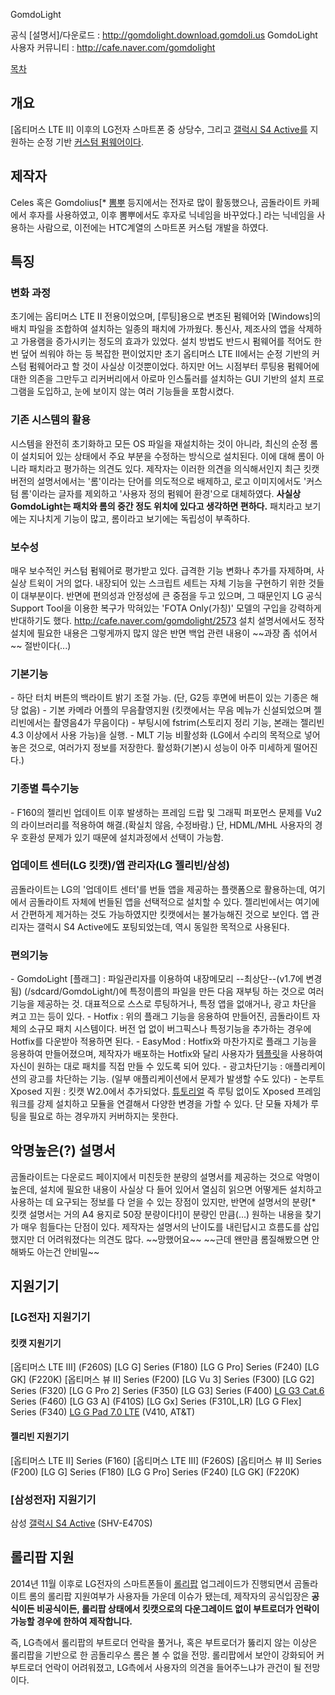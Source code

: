 GomdoLight

공식 [설명서]/다운로드 : [[http://gomdolight.download.gomdoli.us]]
GomdoLight 사용자 커뮤니티 : [[http://cafe.naver.com/gomdolight]]

[[목차]]
== 개요 ==
[옵티머스 LTE II] 이후의 LG전자 스마트폰 중 상당수, 그리고 [[갤럭시 S4 Active]]를 지원하는 순정 기반 [[커스텀 펌웨어]]이다.

== 제작자 ==
Celes 혹은 Gomdolius[* [[뽐뿌]] 등지에서는 전자로 많이 활동했으나, 곰돌라이트 카페에서 후자를 사용하였고, 이후 뽐뿌에서도 후자로 닉네임을 바꾸었다.] 라는 닉네임을 사용하는 사람으로, 이전에는 HTC계열의 스마트폰 커스텀 개발을 하였다.

== 특징 ==
=== 변화 과정 ===
초기에는 옵티머스 LTE II 전용이었으며, [루팅]용으로 변조된 펌웨어와 [Windows]의 배치 파일을 조합하여 설치하는 일종의 패치에 가까웠다. 통신사, 제조사의 앱을 삭제하고 가용램을 증가시키는 정도의 효과가 있었다. 설치 방법도 반드시 펌웨어를 적어도 한 번 덮어 씌워야 하는 등 복잡한 편이었지만 초기 옵티머스 LTE II에서는 순정 기반의 커스텀 펌웨어라고 할 것이 사실상 이것뿐이었다.
하지만 어느 시점부터 루팅용 펌웨어에 대한 의존을 그만두고 리커버리에서 아로마 인스톨러를 설치하는 GUI 기반의 설치 프로그램을 도입하고, 눈에 보이지 않는 여러 기능들을 포함시켰다.
=== 기존 시스템의 활용 ===
시스템을 완전히 초기화하고 모든 OS 파일을 재설치하는 것이 아니라, 최신의 순정 롬이 설치되어 있는 상태에서 주요 부분을 수정하는 방식으로 설치된다. 이에 대해 롬이 아니라 패치라고 평가하는 의견도 있다. 제작자는 이러한 의견을 의식해서인지 최근 킷캣 버전의 설명서에서는 '롬'이라는 단어를 의도적으로 배제하고, 로고 이미지에서도 '커스텀 롬'이라는 글자를 제외하고 '사용자 정의 펌웨어 환경'으로 대체하였다.
'''사실상 GomdoLight는 패치와 롬의 중간 정도 위치에 있다고 생각하면 편하다.''' 패치라고 보기에는 지나치게 기능이 많고, 롬이라고 보기에는 독립성이 부족하다.
=== 보수성 ===
매우 보수적인 커스텀 펌웨어로 평가받고 있다. 급격한 기능 변화나 추가를 자제하며, 사실상 트윅이 거의 없다. 내장되어 있는 스크립트 세트는 자체 기능을 구현하기 위한 것들이 대부분이다.
반면에 편의성과 안정성에 큰 중점을 두고 있으며, 그 때문인지 LG 공식 Support Tool을 이용한 복구가 막혀있는 'FOTA Only(가칭)' 모델의 구입을 강력하게 반대하기도 했다. [[http://cafe.naver.com/gomdolight/2573]]
설치 설명서에서도 정작 설치에 필요한 내용은 그렇게까지 많지 않은 반면 백업 관련 내용이 ~~과장 좀 섞어서~~ 절반이다(...)
=== 기본기능 ===
- 하단 터치 버튼의 백라이트 밝기 조절 가능. (단, G2등 후면에 버튼이 있는 기종은 해당 없음)
- 기본 카메라 어플의 무음촬영지원 (킷캣에서는 무음 메뉴가 신설되었으며 젤리빈에서는 촬영음4가 무음이다)
- 부팅시에 fstrim(스토리지 정리 기능, 본래는 젤리빈 4.3 이상에서 사용 가능)을 실행.
- MLT 기능 비활성화 (LG에서 수리의 목적으로 넣어놓은 것으로, 여러가지 정보를 저장한다. 활성화(기본)시 성능이 아주 미세하게 떨어진다.)
=== 기종별 특수기능 ===
- F160의 젤리빈 업데이트 이후 발생하는 프레임 드랍 및 그래픽 퍼포먼스 문제를 Vu2의 라이브러리를 적용하여 해결.(확실치 않음, 수정바람.) 단, HDML/MHL 사용자의 경우 호환성 문제가 있기 때문에 설치과정에서 선택이 가능함.
=== 업데이트 센터(LG 킷캣)/앱 관리자(LG 젤리빈/삼성) ===
곰돌라이트는 LG의 '업데이트 센터'를 번들 앱을 제공하는 플랫폼으로 활용하는데, 여기에서 곰돌라이트 자체에 번들된 앱을 선택적으로 설치할 수 있다. 젤리빈에서는 여기에서 간편하게 제거하는 것도 가능하였지만 킷캣에서는 불가능해진 것으로 보인다. 앱 관리자는 갤럭시 S4 Active에도 포팅되었는데, 역시 동일한 목적으로 사용된다.
=== 편의기능 ===
- GomdoLight [플래그] : 파일관리자를 이용하여 내장메모리 --최상단--(v1.7에 변경됨) (/sdcard/GomdoLight/)에 특정이름의 파일을 만든 다음 재부팅 하는 것으로 여러 기능을 제공하는 것. 대표적으로 스스로 루팅하거나, 특정 앱을 없애거나, 광고 차단을 켜고 끄는 등이 있다.
- Hotfix : 위의 플래그 기능을 응용하여 만들어진, 곰돌라이트 자체의 소규모 패치 시스템이다. 버전 업 없이 버그픽스나 특정기능을 추가하는 경우에 Hotfix를 다운받아 적용하면 된다.
- EasyMod : Hotfix와 마찬가지로 플래그 기능을 응용하여 만들어졌으며, 제작자가 배포하는 Hotfix와 달리 사용자가 [http://easymod.gomdoli.us 템플릿]을 사용하여 자신이 원하는 대로 패치를 직접 만들 수 있도록 되어 있다.
- 광고차단기능 : 애플리케이션의 광고를 차단하는 기능. (일부 애플리케이션에서 문제가 발생할 수도 있다)
- 논루트 Xposed 지원 : 킷캣 W2.0에서 추가되었다. [http://cafe.naver.com/gomdolight/5501 튜토리얼] 즉 루팅 없이도 Xposed 프레임워크를 강제 설치하고 모듈을 연결해서 다양한 변경을 가할 수 있다. 단 모듈 자체가 루팅을 필요로 하는 경우까지 커버하지는 못한다.
== 악명높은(?) 설명서 ==
곰돌라이트는 다운로드 페이지에서 미친듯한 분량의 설명서를 제공하는 것으로 악명이 높은데, 설치에 필요한 내용이 사실상 다 들어 있어서 열심히 읽으면 어떻게든 설치하고 사용하는 데 요구되는 정보를 다 얻을 수 있는 장점이 있지만, 반면에 설명서의 분량[* 킷캣 설명서는 거의 A4 용지로 50장 분량이다!]이 분량인 만큼(...) 원하는 내용을 찾기가 매우 힘들다는 단점이 있다. 제작자는 설명서의 난이도를 내린답시고 흐름도를 삽입했지만 더 어려워졌다는 의견도 많다. ~~망했어요~~ ~~근데 왠만큼 롬질해봤으면 안해봐도 아는건 안비밀~~
== 지원기기 ==
=== [LG전자] 지원기기 ===
==== 킷캣 지원기기 ====
[옵티머스 LTE III] (F260S)
[LG G] Series (F180)
[LG G Pro] Series (F240)
[LG GK] (F220K)
[옵티머스 뷰 II] Series (F200)
[LG Vu 3] Series (F300)
[LG G2] Series (F320)
[LG G Pro 2] Series (F350)
[LG G3] Series (F400)
[[LG G3#s-2.2|LG G3 Cat.6]] Series (F460)
[LG G3 A] (F410S)
[LG Gx] Series (F310L,LR)
[LG G Flex] Series (F340)
[[LG G Pad/2014년 모델#s-2.1|LG G Pad 7.0 LTE]] (V410, AT&T)

==== 젤리빈 지원기기 ====
[옵티머스 LTE II] Series (F160)
[옵티머스 LTE III] (F260S)
[옵티머스 뷰 II] Series (F200)
[LG G] Series (F180)
[LG G Pro] Series (F240)
[LG GK] (F220K)

=== [삼성전자] 지원기기 ===
삼성 [[갤럭시 S4 Active]] (SHV-E470S)

== 롤리팝 지원 ==

2014년 11월 이후로 LG전자의 스마트폰들이 [[안드로이드%28운영체제%29/버전#s-13|롤리팝]]  업그레이드가 진행되면서 곰돌라이트 롬의 롤리팝 지원여부가 사용자들 가운데 이슈가 됐는데, 제작자의 공식입장은 '''공식이든 비공식이든, 롤리팝 상태에서 킷캣으로의 다운그레이드 없이 부트로더가 언락이 가능할 경우에 한하여 제작합니다.'''

즉, LG측에서 롤리팝의 부트로더 언락을 풀거나, 혹은 부트로더가 뚫리지 않는 이상은 롤리팝을 기반으로 한 곰돌리우스 롬은 볼 수 없을 전망. 롤리팝에서 보안이 강화되어 커부트로더 언락이 어려워졌고, LG측에서 사용자의 의견을 들어주느냐가 관건이 될 전망이다. 

